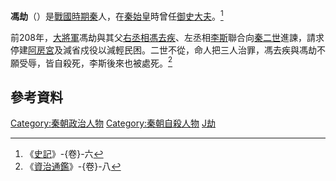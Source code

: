 '''馮劫'''（{{Bd|？||前208年}}）是[[戰國時期|戰國時期]][[秦|秦]]人，在[[秦始皇|秦始皇]]時曾任[[御史大夫|御史大夫]]。<ref>《[[史記|史記]]》-{卷}-六</ref>

前208年，[[大將軍|大將軍]]馮劫與其父[[右丞相|右丞相]][[馮去疾|馮去疾]]、左丞相[[李斯|李斯]]聯合向[[秦二世|秦二世]]進諫，請求停建[[阿房宮|阿房宮]]及減省戍役以減輕民困。二世不從，命人把三人治罪，馮去疾與馮劫不願受辱，皆自殺死，李斯後來也被處死。<ref>《[[資治通鑑|資治通鑑]]》-{卷}-八</ref>

==參考資料==
<div class="references-small">
<references/>
</div>

{{秦朝人小作品}}
{{DEFAULTSORT:F馮劫}}
[[Category:秦朝政治人物|Category:秦朝政治人物]]
[[Category:秦朝自殺人物|Category:秦朝自殺人物]]
[[Category:馮姓|J劫]]